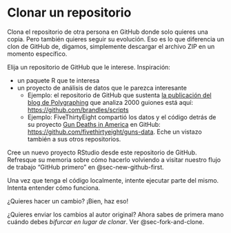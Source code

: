# Clonar un repositorio {#sec-clone}

Clona el repositorio de otra persona en GitHub donde solo quieres una copia. Pero también quieres seguir su evolución. Eso es lo que diferencia un clon de GitHub de, digamos, simplemente descargar el archivo ZIP en un momento específico.

Elija un repositorio de GitHub que le interese. Inspiración:

-   un paquete R que te interesa
-   un proyecto de análisis de datos que le parezca interesante
    -   Ejemplo: el repositorio de GitHub que sustenta [la publicación del blog de Polygraphing](http://polygraph.cool/films/) que analiza 2000 guiones está aquí: <https://github.com/brandles/scripts>
    -   Ejemplo: FiveThirtyEight compartió los datos y el código detrás de su proyecto [Gun Deaths in America](http://fivethirtyeight.com/gun-deaths/) en GitHub: <https://github.com/fivethirtyeight/guns-data>. Eche un vistazo también a sus otros repositorios.

Cree un nuevo proyecto RStudio desde este repositorio de GitHub. Refresque su memoria sobre cómo hacerlo volviendo a visitar nuestro flujo de trabajo "GitHub primero" en @sec-new-github-first.

Una vez que tenga el código localmente, intente ejecutar parte del mismo. Intenta entender cómo funciona.

¿Quieres hacer un cambio? ¡Bien, haz eso!

¿Quieres enviar los cambios al autor original? Ahora sabes de primera mano cuándo debes *bifurcar en lugar de clonar*. Ver @sec-fork-and-clone.
